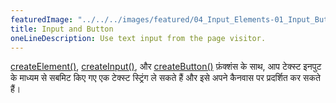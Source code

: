 ---
featuredImage: "../../../images/featured/04_Input_Elements-01_Input_Button-thumbnail.png"
title: Input and Button
oneLineDescription: Use text input from the page visitor.
---

<a href='https://p5js.org/reference/#/p5.Element/createElement' target='_blank'>createElement()</a>, <a href='https://p5js का उपयोग करना। org/reference/#/p5/createInput' target='_blank'>createInput()</a>, और <a href='https://p5js.org/reference/#/p5.Element/createButton' target= "_blank">createButton()</a> फ़ंक्शंस के साथ, आप टेक्स्ट इनपुट के माध्यम से सबमिट किए गए  एक टेक्स्ट स्ट्रिंग ले सकते हैं और इसे अपने कैनवास पर प्रदर्शित कर सकते हैं।